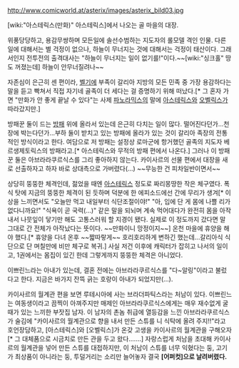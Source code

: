 http://www.comicworld.at/asterix/images/asterix_bild03.jpg

[wiki:"아스테릭스(만화)" 아스테릭스]에서 나오는 골 마을의 대장.

위풍당당하고, 용감무쌍하며 모든일에 솔선수범하는 지도자의 롤모델 격인 인물. 다른 일에 대해서는 별 걱정이 없으나, 하늘이 무너지는 것에 대해서는 걱정이 태산이다.
그래서인지 전투전의 출격대사는 "하늘이 무너지는 일이 없기를!"이다.~~[wiki:"싱크홀" 땅도 꺼졌는데] 하늘이 안무너질려나~~

자존심이 은근히 센 편이라, [[벨기에]] 부족이 갈리아 지방의 모든 민족 중 가장 용감하다는 말을 듣고 빡쳐서 직접 자기네 골족이 더 세다는 걸 증명하기 위해 떠났다.[* 그 혼자 가면 "만화가 안 좋게 끝날 수 있다"는 사제 [[파노라믹스]]의 말에 [[아스테릭스]]와 [[오벨릭스]]가 따라갔지만.]

방패꾼 둘이 드는 [[방패]] 위에 올라서 있는데 은근히 다치는 일이 많다. 떨어진다던가...천장에 박는다던가...부하 둘이 받치고 있는 방패에 올라가 있는 것이 갈리아 족장의 전통적인 방식이라고 한다. 여담으로 저 방패는 설정상 로마군에 항거했던 골족의 지도자 베르생제토릭스의 방패라고.[* 아스테릭스와 무적의 방패 편에서 나온다.]
그러나 이 방패꾼 둘은 아브라라쿠르식스를 그리 좋아하지 않는다. 카이사르의 선물 편에서 대장을 새로 선출하자고 하자 바로 상대측으로 가버렸다(...) ~~무능한 건 피차일반이면서~~ 

상당히 뚱뚱한 체격인데, 젊었을 때엔 [[아스테릭스]] 정도로 짜리몽땅한 작은 체구였다. 폭식 탓에 지금의 뚱뚱한 체격이 된 듯하며 덕분에 한 에피소드에선 간에 무리가 생겨[* 이상을 느끼면서도 "오늘만 먹고 내일부터 식단조절이야!" "아, 입에 단 게 몸에 나쁠 리가 없다니까요!" "식욕이 곧 국력(...)" 같은 말을 되뇌며 계속 먹어대다가 완전히 몸을 아작내서 나뭇잎이 닿기만 해도 고통스러워 할 지경이 됐다. 실제로 이 정도까지 갔다면 말 그대로 간 전체가 아작났다는 뜻이다. ~~만화이니 망정이지~~] 온천 마을에 휴양을 해야 했다.[* 휴양을 다녀 온후 ~~짧따랗게~~ 호리호리하게 변하긴 했는데...갈리아식 식단으로 단 며칠만에 비만 체구로 복귀.]
사실 저건 이후에 캐릭터가 잡히고 나서의 일이고, 1권에서는 몸집이 있긴 한데 그렇게까지 뚱뚱한 체격은 아니었다.

이쁘린느라는 아내가 있는데, 결혼 전에는 아브라라쿠르식스를 "다~알링"이라고 불렀다고 한다. 지금은 바가지 잔뜩 긁는 호랑이 아내가 되었지만(…).

카이사르의 월계관 편을 보면 루테시아에 사는 브라더파틱스라는 처남이 있다. 이쁘린느는 여동생이라고 끔찍이 아껴주지만 매제인 아브라라쿠르식스에게는 매우 재수없게 굴 때가 있는 느끼한 부잣집 남자. 이 남자의 촌놈 취급에 열등감을 느낀 아브라라쿠르식스가 술김에 "카이사르의 월계관으로 향을 내서 만든 스튜를 니 식탁에 올려 주지!!"라고 호언장담하고, [아스테릭스]와 [오벨릭스]가 온갖 고생을 카이사르의 월계관을 구해오자[* 그 대체품으로 시금치로 만든 관을 두고 왔다.......] 자랑스럽게 처남을 초대해 카이사르의 월계관을 넣어 만든 스튜를 대접하지만, 이 처남이 스튜를 너무 익혔다는 둥, 고기가 최상품이 아니라는 둥, 투덜거리는 소리만 늘어놓자 결국 '''[어퍼컷]으로 날려버렸다.'''
